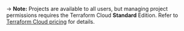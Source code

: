 -> **Note:** Projects are available to all users, but managing project permissions requires the Terraform Cloud **Standard** Edition. Refer to [Terraform Cloud pricing](https://www.hashicorp.com/products/terraform/pricing) for details.